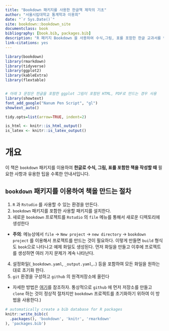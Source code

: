 ```yaml
--- 
title: "Bookdown 패키지를 사용한 한글책 제작의 기초"
author: "서울시립대학교 통계학과 이용희"
date: "`r Sys.Date()`"
site: bookdown::bookdown_site
documentclass: book
bibliography: [book.bib, packages.bib]
description: "R 패키지 Bookdown 을 사용하여 수식,그림, 표를 포함한 한글 교과서를 만드는 기초에 대한 설명입니다."
link-citations: yes
---
```


```r
library(bookdown)
library(rmarkdown)
library(tidyverse)
library(ggplot2)
library(kableExtra)
library(flextable)


# 아래 3 문장은 한글을 포함한 ggplot 그림이 포함된 HTML, PDF로 만드는 경우 사용
library(showtext)
font_add_google("Nanum Pen Script", "gl")
showtext_auto()

tidy.opts=list(arrow=TRUE, indent=2)

is_html <- knitr::is_html_output()
is_latex <- knitr::is_latex_output()
```


# 개요  {-}

이 책은 `bookdown` 패키지를 이용하여  **한글로 수식, 그림, 표를 포함한 책을 작성할 때** 필요한 사항과 유용한 팁을 수록한 안내서입니다.


## `bookdown` 패키지를 이용하여 책을 만드는 절차 {-}

1. `R` 과 `Rstudio` 를 사용할 수 있는 환경을 만든다.
2. `bookdown` 패키지를 포함한 사용할 패키지를 설치한다.
3. 새로운 `bookdown` 프로젝트를 `Rstudio` 의 `file` 메뉴를 통해서 새로운 디렉토리에 생성한다 

  - **주의**: 메뉴상에서 `file` -> `New project` -> `new directory` -> `bookdown project` 를 이용해서 프로젝트를 만드는 것이 필요하다. 이렇게 만들면 `build` 형식도 `book`으로 나타나고 예제 화일도 생성된다. 먼저 화일을 만들고 이후에 프로젝트를 생성하면 여러 가지 문제가 계속 나타난다. 
  
4. 설정화일(`_bookdown.yaml`, `_output.yaml`,..) 등을 포함하여 모든 화일을 원하는 대로 초기화 한다.
5. `git` 환경을 구성하고 `github` 의 원격저장소에 올린다 

  - 자세한 방법은 [여기](https://docs.github.com/ko/migrations/importing-source-code/using-the-command-line-to-import-source-code/adding-locally-hosted-code-to-github)를 참조하자. 통상적으로 `github` 에 먼저 저장소를 만들고 `clone` 하는 것이 정상적 절차지만 `bookdown` 프로젝트를 초기화하기 위하여 이 방법을 사용한다.)

```r
# automatically create a bib database for R packages
knitr::write_bib(c(
  .packages(), 'bookdown', 'knitr', 'rmarkdown'
), 'packages.bib')
```

